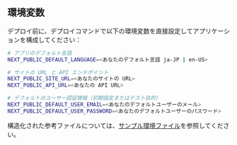 ## 環境変数

デプロイ前に、デプロイコマンドで以下の環境変数を直接設定してアプリケーションを構成してください：

```bash
# アプリのデフォルト言語
NEXT_PUBLIC_DEFAULT_LANGUAGE=<あなたのデフォルト言語 ja-JP | en-US>

# サイトの URL と API エンドポイント
NEXT_PUBLIC_SITE_URL=<あなたのサイトの URL>
NEXT_PUBLIC_API_URL=<あなたの API URL>

# デフォルトのユーザー認証情報（初期設定またはテスト目的）
NEXT_PUBLIC_DEFAULT_USER_EMAIL=<あなたのデフォルトユーザーのメール>
NEXT_PUBLIC_DEFAULT_USER_PASSWORD=<あなたのデフォルトユーザーのパスワード>
```

構造化された参考ファイルについては、[サンプル環境ファイル](https://github.com/perfect-panel/ppanel-web/blob/main/apps/user/.env.template)を参照してください。



<Giscus />
